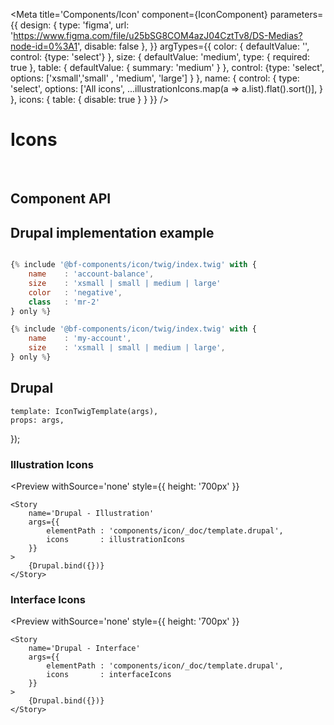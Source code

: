 


<Meta
    title='Components/Icon'
    component={IconComponent}
    parameters={{
        design: {
            type: 'figma',
            url: 'https://www.figma.com/file/u25bSG8COM4azJ04CztTv8/DS-Medias?node-id=0%3A1',
            disable: false
        },
    }}
    argTypes={{
        color: {
            defaultValue: '',
            control: {type: 'select'}
        },
        size: {
            defaultValue: 'medium',
            type: { required: true },
            table: { defaultValue: { summary: 'medium' } },
            control: {type: 'select',
            options: ['xsmall','small' , 'medium', 'large']
            }
        },
        name: {
            control: {
                type: 'select',
                options: ['All icons', ...illustrationIcons.map(a => a.list).flat().sort()],
            }
        },
        icons: {
            table: { disable: true }
        }
    }}
/>


# Icons

<br/>



## Component API

<Props of={IconComponent} />

## Drupal implementation example

``` jsx

{% include '@bf-components/icon/twig/index.twig' with {
    name    : 'account-balance',
    size    : 'xsmall | small | medium | large'
    color   : 'negative',
    class   : 'mr-2'
} only %}

{% include '@bf-components/icon/twig/index.twig' with {
    name    : 'my-account',
    size    : 'xsmall | small | medium | large',
} only %}

```


## Drupal

    template: IconTwigTemplate(args),
    props: args,
});

### Illustration Icons
<Preview
    withSource='none'
    style={{ height: '700px' }}
>
    <Story
        name='Drupal - Illustration'
        args={{
            elementPath : 'components/icon/_doc/template.drupal',
            icons       : illustrationIcons
        }}
    >
        {Drupal.bind({})}
    </Story>
</Preview>

### Interface Icons
<Preview
    withSource='none'
    style={{ height: '700px' }}
>
    <Story
        name='Drupal - Interface'
        args={{
            elementPath : 'components/icon/_doc/template.drupal',
            icons       : interfaceIcons
        }}
    >
        {Drupal.bind({})}
    </Story>
</Preview>
